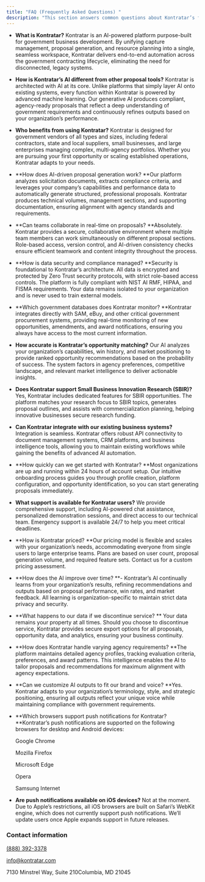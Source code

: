 ```yaml
---
title: "FAQ (Frequently Asked Questions) "
description: "This section answers common questions about Kontratar’s features, pricing, and functionality. It also includes contact details for customer support, ensuring users can easily reach out for assistance, inquiries, or further information."
---
```


- **What is Kontratar?** Kontratar is an AI-powered platform purpose-built for government business development. By unifying capture management, proposal generation, and resource planning into a single, seamless workspace, Kontratar delivers end-to-end automation across the government contracting lifecycle, eliminating the need for disconnected, legacy systems.
- **How is Kontratar’s AI different from other proposal tools?** Kontratar is architected with AI at its core. Unlike platforms that simply layer AI onto existing systems, every function within Kontratar is powered by advanced machine learning. Our generative AI produces compliant, agency-ready proposals that reflect a deep understanding of government requirements and continuously refines outputs based on your organization’s performance.
- **Who benefits from using Kontratar?** Kontratar is designed for government vendors of all types and sizes, including federal contractors, state and local suppliers, small businesses, and large enterprises managing complex, multi-agency portfolios. Whether you are pursuing your first opportunity or scaling established operations, Kontratar adapts to your needs.
- **How does AI-driven proposal generation work?  **Our platform analyzes solicitation documents, extracts compliance criteria, and leverages your company’s capabilities and performance data to automatically generate structured, professional proposals. Kontratar produces technical volumes, management sections, and supporting documentation, ensuring alignment with agency standards and requirements.
- **Can teams collaborate in real-time on proposals? **Absolutely. Kontratar provides a secure, collaborative environment where multiple team members can work simultaneously on different proposal sections. Role-based access, version control, and AI-driven consistency checks ensure efficient teamwork and content integrity throughout the process.
- **How is data security and compliance managed? **Security is foundational to Kontratar’s architecture. All data is encrypted and protected by Zero Trust security protocols, with strict role-based access controls. The platform is fully compliant with NIST AI RMF, HIPAA, and FISMA requirements. Your data remains isolated to your organization and is never used to train external models.
- **Which government databases does Kontratar monitor? **Kontratar integrates directly with SAM, eBuy, and other critical government procurement systems, providing real-time monitoring of new opportunities, amendments, and award notifications, ensuring you always have access to the most current information.
- **How accurate is Kontratar’s opportunity matching?** Our AI analyzes your organization’s capabilities, win history, and market positioning to provide ranked opportunity recommendations based on the probability of success. The system factors in agency preferences, competitive landscape, and relevant market intelligence to deliver actionable insights.
- **Does Kontratar support Small Business Innovation Research (SBIR)?** Yes, Kontratar includes dedicated features for SBIR opportunities. The platform matches your research focus to SBIR topics, generates proposal outlines, and assists with commercialization planning, helping innovative businesses secure research funding.
- **Can Kontratar integrate with our existing business systems?** Integration is seamless. Kontratar offers robust API connectivity to document management systems, CRM platforms, and business intelligence tools, allowing you to maintain existing workflows while gaining the benefits of advanced AI automation.
- **How quickly can we get started with Kontratar? **Most organizations are up and running within 24 hours of account setup. Our intuitive onboarding process guides you through profile creation, platform configuration, and opportunity identification, so you can start generating proposals immediately.
- **What support is available for Kontratar users?** We provide comprehensive support, including AI-powered chat assistance, personalized demonstration sessions, and direct access to our technical team. Emergency support is available 24/7 to help you meet critical deadlines.
- **How is Kontratar priced? **Our pricing model is flexible and scales with your organization’s needs, accommodating everyone from single users to large enterprise teams. Plans are based on user count, proposal generation volume, and required feature sets. Contact us for a custom pricing assessment.
- **How does the AI improve over time? **- Kontratar’s AI continually learns from your organization’s results, refining recommendations and outputs based on proposal performance, win rates, and market feedback. All learning is organization-specific to maintain strict data privacy and security.
- **What happens to our data if we discontinue service? ** Your data remains your property at all times. Should you choose to discontinue service, Kontratar provides secure export options for all proposals, opportunity data, and analytics, ensuring your business continuity.
- **How does Kontratar handle varying agency requirements? **The platform maintains detailed agency profiles, tracking evaluation criteria, preferences, and award patterns. This intelligence enables the AI to tailor proposals and recommendations for maximum alignment with agency expectations.
- **Can we customize AI outputs to fit our brand and voice? **Yes. Kontratar adapts to your organization’s terminology, style, and strategic positioning, ensuring all outputs reflect your unique voice while maintaining compliance with government requirements.
- **Which browsers support push notifications for Kontratar? **Kontratar’s push notifications are supported on the following browsers for desktop and Android devices:

  Google Chrome

  Mozilla Firefox

  Microsoft Edge

  Opera

  Samsung Internet
- **Are push notifications available on iOS devices?** Not at the moment. Due to Apple’s restrictions, all iOS browsers are built on Safari’s WebKit engine, which does not currently support push notifications. We’ll update users once Apple expands support in future releases.

### Contact information

[(888) 392-3378](tel:\(888\)%20392-3378)

[info@kontratar.com](mailto:info@kontratar.com)

7130 Minstrel Way, Suite 210Columbia, MD 21045